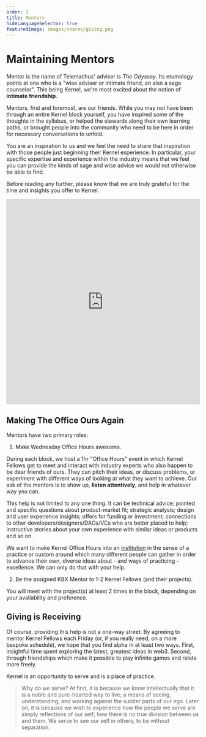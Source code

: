```yaml
---
order: 3
title: Mentors
hideLanguageSelector: true
featuredImage: images/shares/giving.png
---
```



# Maintaining Mentors

Mentor is the name of Telemachus' adviser is _The Odyssey_. Its etumology points at one who is a "wise adviser or intimate friend, an also a sage counselor". This being Kernel, we're most excited about the notion of **intimate friendship**.

Mentors, first and foremost, are our friends. While you may not have been through an entire Kernel block yourself, you have inspired some of the thoughts in the syllabus, or helped the stewards along their own learning paths, or brought people into the community who need to be here in order for necessary conversations to unfold.

You are an inspiration to us and we feel the need to share that inspiration with those people just beginning their Kernel experience. In particular, your specific expertise and experience within the industry means that we feel you can provide the kinds of sage and wise advice we would not otherwise be able to find.

Before reading any further, please know that we are truly grateful for the time and insights you offer to Kernel.


<iframe class="airtable-embed" src="https://airtable.com/embed/apptqJRyRxZ0QDi3h/pagu3wAhXQ9zGca4h/form" frameborder="0" onmousewheel="" width="100%" height="533" style="background: transparent; border: 1px solid #ccc;"></iframe>


## Making The Office Ours Again

Mentors have two primary roles:

1. Make Wednesday Office Hours awesome.

During each block, we host a 1hr "Office Hours" event in which Kernel Fellows get to meet and interact with industry experts who also happen to be dear friends of ours. They can pitch their ideas, or discuss problems, or experiment with different ways of looking at what they want to achieve. Our ask of the mentors is to show up, **listen attentively**, and help in whatever way you can.

This help is not limited to any one thing. It can be technical advice; pointed and specific questions about product-market fit; strategic analysis; design and user experience insights; offers for funding or investment; connections to other developers/designers/DAOs/VCs who are better placed to help; instructive stories about your own experience with similar ideas or products and so on.

We want to make Kernel Office Hours into an [institution](/learn/module-4) in the sense of a practice or custom around which many different people can gather in order to advance their own, diverse ideas about - and ways of practicing - excellence. We can only do that with your help.

2. Be the assigned KBX Mentor to 1-2 Kernel Fellows (and their projects).

You will meet with the project(s) at least 2 times in the block, depending on your availability and preference. 

## Giving is Receiving

Of course, providing this help is not a one-way street. By agreeing to mentor Kernel Fellows each Friday (or, if you really need, on a more bespoke schedule), we hope that you find alpha in at least two ways. First, insightful time spent exploring the latest, greatest ideas in web3. Second, through friendships which make it possible to play infinite games and relate more freely.

Kernel is an opportunity to serve and is a place of practice.

> Why do we serve? At first, it is because we know intellectually that it is a noble and pure-hearted way to live; a means of seeing, understanding, and working against the subtler parts of our ego. Later on, it is because we wish to experience how the people we serve are simply reflections of our self; how there is no true division between us and them. We serve to see our self in others; to be without separation.